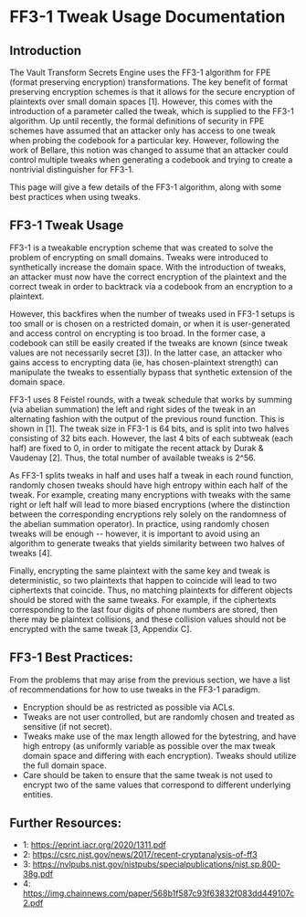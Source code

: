 # FF3-1 Tweak Usage Documentation

## Introduction 

The Vault Transform Secrets Engine uses the FF3-1 algorithm for FPE 
(format preserving encryption) transformations. The key benefit of format
preserving encryption schemes is that it allows for the secure encryption 
of plaintexts over small domain spaces [1]. However, this comes with 
the introduction of a parameter called the tweak, which is supplied to the 
FF3-1 algorithm. Up until recently, the formal definitions of security in FPE 
schemes have assumed that an attacker only has access to one tweak when probing 
the codebook for a particular key. However, following the work of Bellare, this 
notion was changed to assume that an attacker could control multiple tweaks when 
generating a codebook and trying to create a nontrivial distinguisher for FF3-1. 

This page will give a few details of the FF3-1 algorithm, along with some
best practices when using tweaks.

## FF3-1 Tweak Usage

FF3-1 is a tweakable encryption scheme that was created to solve the problem of
encrypting on small domains. Tweaks were introduced to synthetically increase the
domain space. With the introduction of tweaks, an attacker must now have the
correct encryption of the plaintext and the correct tweak in order to backtrack 
via a codebook from an encryption to a plaintext. 

However, this backfires when the number of tweaks used in FF3-1 setups
is too small or is chosen on a restricted domain, or when it is user-generated and 
access control on encrypting is too broad. In the former case, a codebook can still
be easily created if the tweaks are known (since tweak values are not necessarily
secret [3]). In the latter case, an attacker who gains access to encrypting data
(ie, has chosen-plaintext strength) can manipulate the tweaks to essentially bypass
that synthetic extension of the domain space. 

FF3-1 uses 8 Feistel rounds, with a tweak schedule that works by summing
(via abelian summation) the left and right sides of the tweak in an alternating
fashion with the output of the previous round function. This is shown in [1]. 
The tweak size in FF3-1 is 64 bits, and is split into two halves consisting of
32 bits each. However, the last 4 bits of each subtweak (each half) are fixed to 0,
in order to mitigate the recent attack by Durak & Vaudenay [2].
Thus, the total number of available tweaks is 2^56. 

As FF3-1 splits tweaks in half and uses half a tweak in each round function,
randomly chosen tweaks should have high entropy within each half of the tweak.
For example, creating many encryptions with tweaks with the same right or left half 
will lead to more biased encryptions (where the distinction between the corresponding
encryptions rely solely on the randomness of the abelian summation operator).
In practice, using randomly chosen tweaks will be enough -- however, it is important
to avoid using an algorithm to generate tweaks that yields similarity between two
halves of tweaks [4]. 

Finally, encrypting the same plaintext with the same key and tweak is deterministic,
so two plaintexts that happen to coincide will lead to two ciphertexts
that coincide. Thus, no matching plaintexts for different objects should be
stored with the same tweaks. For example, if the ciphertexts corresponding to the last four digits
of phone numbers are stored, then there may be plaintext collisions, and these
collision values should not be encrypted with the same tweak [3, Appendix C].

## FF3-1 Best Practices:

From the problems that may arise from the previous section, we have a list
of recommendations for how to use tweaks in the FF3-1 paradigm.

* Encryption should be as restricted as possible via ACLs. 
* Tweaks are not user controlled, but are randomly chosen and treated as 
sensitive (if not secret). 
* Tweaks make use of the max length allowed for the bytestring,
and have high entropy (as uniformly variable as possible over the max tweak 
domain space and differing with each encryption). Tweaks should utilize the
full domain space.
* Care should be taken to ensure that the same tweak is not used to encrypt
two of the same values that correspond to different underlying entities.

## Further Resources: 

* 1: https://eprint.iacr.org/2020/1311.pdf
* 2: https://csrc.nist.gov/news/2017/recent-cryptanalysis-of-ff3 
* 3: https://nvlpubs.nist.gov/nistpubs/specialpublications/nist.sp.800-38g.pdf 
* 4: https://img.chainnews.com/paper/568b1f587c93f63832f083dd449107c2.pdf 
